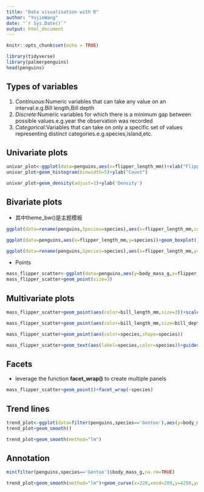 ```yaml
---
title: "Data visualisation with R"
author: "YujieWang"
date: "`r Sys.Date()`"
output: html_document
---
```


```r
knitr::opts_chunk$set(echo = TRUE)
```

```r
library(tidyverse)
library(palmerpenguins)
head(penguins)
```
## Types of variables
1. *Continuous*:Numeric variables that can take any value on an interval.e.g.Bill length,Bill depth
2. *Discrete*:Numeric variables for which there is a minimum gap between possible values.e.g.year the observation was recorded
3. *Categorical*:Variables that can take on only a specific set of values representing distinct categories.e.g.species,island,etc.

## Univariate plots

```r
univar_plot<-ggplot(data=penguins,aes(x=flipper_length_mm))+xlab("Flipper Length(mm)")
univar_plot+geom_histogram(binwidth=5)+ylab("Count")

```
```r
univar_plot+geom_density(adjust=1)+ylab('Density')
```

## Bivariate plots
* 其中theme_bw()是主题模板

```r
ggplot(data=rename(penguins,Species=species),aes(x=flipper_length_mm,color=Species))+geom_density()+theme_bw()+xlab("Flipper length(mm)")+ylab("Density")
```
```r
ggplot(data=penguins,aes(x=flipper_length_mm,y=species))+geom_boxplot()+xlab('Flipper length(mm)')+ylab("Penguin species")
```


```r
ggplot(data=rename(penguins,Species=species),aes(x=flipper_length_mm,y=Species,fill=Species))+geom_violin()+theme_bw()+xlab("Flipper length()")
```

* Points
```r
mass_flipper_scatter<-ggplot(data=penguins,aes(y=body_mass_g,x=flipper_length_mm))+xlab("Flipper length(mm)")+ylab("Body mass(g)")
mass_flipper_scatter+geom_point(size=3)
```

## Multivariate plots

```r
mass_flipper_scatter+geom_point(aes(color=bill_length_mm,size=3))+scale_color_gradient(low="blue",high="red")+guides(color=guide_legend("Bill length(mm)"))
```

```r
mass_flipper_scatter+geom_point(aes(color=bill_length_mm,size=bill_depth_mm))+scale_color_gradient(low="blue",high="red")+guides(color=guide_legend("Bill length(mm)"),size=guide_legend("Bill depth(mm)"))
```

```r
mass_flipper_scatter+geom_point(aes(color=species,shape=species))
```

```r
mass_flipper_scatter+geom_text(aes(label=species,color=species))+guides(color=guide_legend("Species"))
```

## Facets
* leverage the function **facet_wrap()** to create multiple panels
```r
mass_flipper_scatter+geom_point()+facet_wrap(~species)
```

## Trend lines
```r
trend_plot<-ggplot(data=filter(penguins,species=='Gentoo'),aes(y=body_mass_g,x=flipper_length_mm))+xlab("Flipper length(mm)")+ylab("Body mess(g)")+geom_point()
trend_plot+geom_smooth()
```

```r
trend_plot+geom_smooth(method="lm")
```

## Annotation
```r
min(filter(penguins,species=='Gentoo')$body_mass_g,na.rm=TRUE)
```

```r
trend_plot+geom_smooth(method="lm")+geom_curve(x=220,xend=209,y=4250,yend=3975,arrow=arrow(length=unit(0.5,'cm')),curvature=0.1)+geom_text(x=225,y=4250,label="The lightest Gentoo \n penguin weighs 39.5 kg")
```

